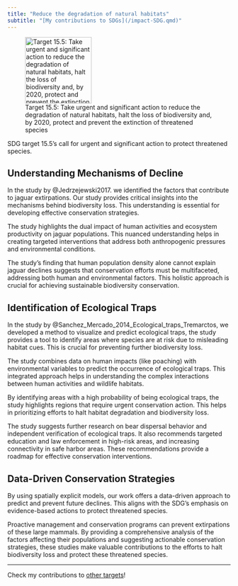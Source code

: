 ```yaml
---
title: "Reduce the degradation of natural habitats"
subtitle: "[My contributions to SDGs](/impact-SDG.qmd)"
---
```


![Target 15.5: Take urgent and significant action to reduce the degradation of natural habitats, halt the loss of biodiversity and, by 2020, protect and prevent the extinction of threatened species](../images/GOAL_15_TARGET_15.5.svg){width=150}

SDG target 15.5’s call for urgent and significant action to protect threatened species.

## Understanding Mechanisms of Decline

In the study by @Jedrzejewski2017. we identified the factors that contribute to jaguar extirpations. Our study provides critical insights into the mechanisms behind biodiversity loss. This understanding is essential for developing effective conservation strategies.

The study highlights the dual impact of human activities and ecosystem productivity on jaguar populations. This nuanced understanding helps in creating targeted interventions that address both anthropogenic pressures and environmental conditions.

The study’s finding that human population density alone cannot explain jaguar declines suggests that conservation efforts must be multifaceted, addressing both human and environmental factors. This holistic approach is crucial for achieving sustainable biodiversity conservation.

## Identification of Ecological Traps

In the study by @Sanchez_Mercado_2014_Ecological_traps_Tremarctos, we developed a method to visualize and predict ecological traps, the study provides a tool to identify areas where species are at risk due to misleading habitat cues. This is crucial for preventing further biodiversity loss.

The study combines data on human impacts (like poaching) with environmental variables to predict the occurrence of ecological traps. This integrated approach helps in understanding the complex interactions between human activities and wildlife habitats.

By identifying areas with a high probability of being ecological traps, the study highlights regions that require urgent conservation action. This helps in prioritizing efforts to halt habitat degradation and biodiversity loss.

The study suggests further research on bear dispersal behavior and independent verification of ecological traps. It also recommends targeted education and law enforcement in high-risk areas, and increasing connectivity in safe harbor areas. These recommendations provide a roadmap for effective conservation interventions.


## Data-Driven Conservation Strategies

By using spatially explicit models, our work offers a data-driven approach to predict and prevent future declines. This aligns with the SDG’s emphasis on evidence-based actions to protect threatened species.

Proactive management and conservation programs can prevent extirpations of these large mammals. By providing a comprehensive analysis of the factors affecting their populations and suggesting actionable conservation strategies, these studies make valuable contributions to the efforts to halt biodiversity loss and protect these threatened species.
 
---

Check my contributions to [other targets](/impact-SDG.qmd)!